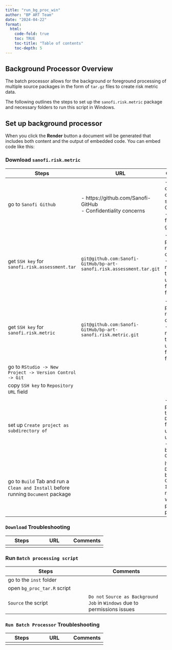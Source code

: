 ```yaml
---
title: "run_bg_proc_win"
author: "BP ART Team"
date: "2024-04-22"
format:
  html:
    code-fold: true
    toc: TRUE
    toc-title: "Table of contents"
    toc-depth: 5
---
```


## **Background Processor Overview**

The batch processor allows for the background or foreground processing of multiple source packages in the form of `tar.gz` files to create risk metric data.

The following outlines the steps to set up the `sanofi.risk.metric` package and necessary folders to run this script in Windows.

## **Set up background processor**

When you click the **Render** button a document will be generated that includes both content and the output of embedded code. You can embed code like this:

### Download `sanofi.risk.metric`

::: {#tbl:download-table}
| Steps       | URL                                                | Comments  |                                               |                                                                                                          
|------------------|------------------|------------------|
| go to `Sanofi Github` | \- https://github.com/Sanofi-GitHub <br> - Confidentiality concerns | \- This will change to open source on GitHub <br> - need to follow `OSPO` guidelines  | 
| get `SSH key` for `sanofi.risk.assessment.tar` | `git@github.com:Sanofi-GitHub/bp-art-sanofi.risk.assessment.tar.git` | \-  The package name will change  <br> - at the moment, this has two utility functions for tar files |  
| get `SSH key` for `sanofi.risk.metric` | `git@github.com:Sanofi-GitHub/bp-art-sanofi.risk.metric.git` | \-  The package name will change  <br> - at the moment, this has two utility functions for tar files |  
| go to `RStudio -> New Project -> Version Control -> Git` | | | 
| copy `SSH key` to `Repository URL` field | | |
| set up `Create project as subdirectory of` | | \- set up project in the `Documents` folder under your user name <br> - This can be in your `OneDrive` |
| go to `Build` Tab and run a `Clean and Install` before running `Document` package | | If you run `Document` before `Clean and Install`, it may not work due to permissions problems |
:::

### `Download` Troubleshooting

::: {#tbl:download-troubleshoot-table}
| Steps       | URL                                                | Comments  |                                               |                                                                                                          
|------------------|------------------|------------------|
| | | |
:::

### Run `Batch processing script`

::: {#tbl:run-batch-processor-table}
| Steps       | Comments  |                                               |                                                                                                        
|------------------|------------------|  
| go to the `inst` folder | |
| open `bg_proc_tar.R` script | |
| `Source` the script | `Do not` `Source as Background Job` in `Windows` due to permissions issues |
:::

### `Run Batch Processor` Troubleshooting

::: {#tbl:bgp-troubleshoot-table}
| Steps       | URL                                                | Comments  |                                               |                                                                                                          
|------------------|------------------|------------------|
| | | |
:::
